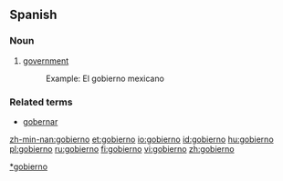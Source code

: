 ==Spanish==
===Noun===
{{es-noun-m}}

#[[government]]
#:Example: El gobierno mexicano

===Related terms===
* [[gobernar]]

[[Category:es:Government|*gobierno]]

[[zh-min-nan:gobierno]]
[[et:gobierno]]
[[io:gobierno]]
[[id:gobierno]]
[[hu:gobierno]]
[[pl:gobierno]]
[[ru:gobierno]]
[[fi:gobierno]]
[[vi:gobierno]]
[[zh:gobierno]]